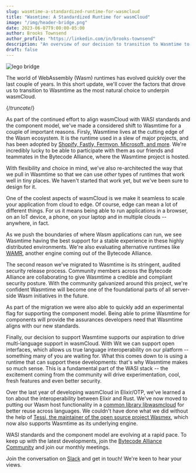 ```yaml
---
slug: wasmtime-a-standardized-runtime-for-wasmcloud
title: "Wasmtime: A Standardized Runtime for wasmCloud"
image: "/img/header-bridge.png"
date: 2023-06-07T9:00:00-05:00
author: Brooks Townsend
author_profile: "https://linkedin.com/in/brooks-townsend"
description: "An overview of our decision to transition to Wasmtime to underpin wasmCloud"
draft: false
---
```


![lego bridge](/img/header-bridge.png)

The world of WebAssembly (Wasm) runtimes has evolved quickly over the last couple of years. In this short update, we'll cover the factors that drove us to transition to Wasmtime as the most natural choice to underpin wasmCloud.

{/*truncate*/}

As part of the continued effort to align wasmCloud with WASI standards and the component model, we've made a considered shift to Wasmtime for a couple of important reasons. Firsly, Wasmtime lives at the cutting edge of the Wasm ecosystem. It is the runtime used in a slew of major projects, and has been adopted by [Shopify, Fastly, Fermyon, Microsoft, and more](https://bytecodealliance.org/articles/wasmtime-1-0-fast-safe-and-production-ready). We're incredibly lucky to be able to participate with them as our friends and teammates in the Bytecode Alliance, where the Wasmtime project is hosted.

With flexibility and choice in mind, we've also re-architected the way that we pull in Wasmtime so that we can use _other_ types of runtimes that work well in tiny places. We haven't started that work yet, but we've been sure to design for it.

One of the coolest aspects of wasmCloud is we make it seamless to scale your application from cloud to edge. Of course, edge can mean a lot of different things. For us it means being able to run applications in a browser, on an IoT device, a phone, on your laptop and in multiple clouds -- anywhere, in fact.

As we push the boundaries of where Wasm applications can run, we see Wasmtime having the best support for a stable experience in these highly distributed environments. We're also evaluating alternative runtimes like [WAMR](https://github.com/bytecodealliance/wasm-micro-runtime), another engine coming out of the Bytecode Alliance.

The second reason we've migrated to Wasmtime is its stringent, audited security release process. Community members across the Bytecode Alliance are collaborating to give Wasmtime a credible and compliant security posture. With the community galvanized around this project, we're confident Wasmtime will become one of the foundational parts of all server-side Wasm initiatives in the future.

As part of the migration we were also able to quickly add an experimental flag for supporting the component model. Being able to prime Wasmtime for components will provide the assurances developers need that Wasmtime aligns with our new standards.

Finally, our decision to support Wasmtime supports our aspiration to drive multi-language support in wasmCloud. With Wit we can support open interfaces, which allows us true language interoperability on our platform -- something many of you are waiting for. What this comes down to is using a runtime that can support these developments: that's why Wasmtime makes so much sense. This is a fundamental part of the WASI stack -- the excitement coming from the community will drive experimentation, cool, fresh features and even better security.

Over the last year of developing wasmCloud in Elixir/OTP, we've learned a ton about the interoperability between Elixir and Rust. We've now moved to putting our Wasm host functionality in a [common library libwasmcloud](https://github.com/wasmCloud/wasmcloud) for better reuse across languages. We couldn't have done what we did without the help of [Tessi, the maintainer of the open source project Wasmex](https://github.com/tessi/wasmex/), which now also supports Wasmtime as its underlying engine.

WASI standards and the component model are evolving at a rapid pace. To keep up with the latest developments, join the [Bytecode Alliance Community](https://bytecodealliance.org/) and join our monthly meetings.

Join the conversation on [Slack](https://wasmcloud.slack.com/) and get in touch! We're keen to hear your views.
